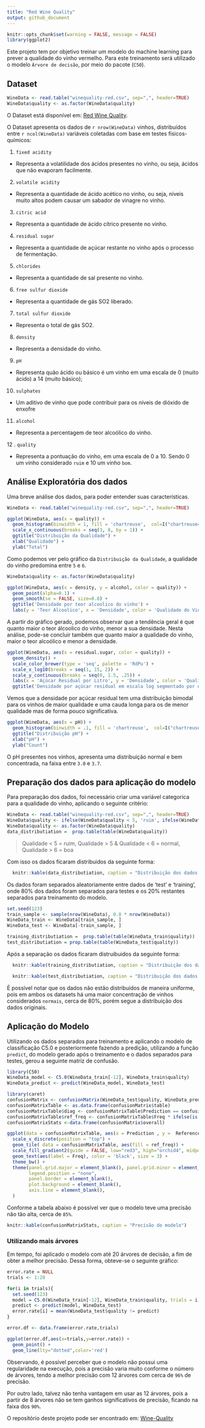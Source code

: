 ```yaml
---
title: "Red Wine Quality"
output: github_document
---
```


```r
knitr::opts_chunk$set(warning = FALSE, message = FALSE) 
library(ggplot2)
```

Este projeto tem por objetivo treinar um modelo do machine learning para prever a qualidade do vinho vermelho. Para este treinamento será utilizado o modelo `Árvore de decisão`, por meio do pacote (`C50`).

## Dataset

```r
WineData <- read.table("winequality-red.csv", sep=",", header=TRUE)
WineData$quality <- as.factor(WineData$quality)
```

O Dataset está disponível em: [Red Wine Quality](https://www.kaggle.com/datasets/uciml/red-wine-quality-cortez-et-al-2009).

O Dataset apresenta os dados de `r nrow(WineData)` vinhos, distribuídos entre `r ncol(WineData)` variáveis coletadas com base em testes físicos-químicos:

1.  `fixed acidity`

  * Representa a volatilidade dos ácidos presentes no vinho, ou seja, ácidos que não evaporam facilmente.

2.  `volatile acidity`

  * Representa a quantidade de ácido acético no vinho, ou seja, níveis muito altos podem causar um sabador de vinagre no vinho.

3.  `citric acid`

  * Representa a quantidade de ácido cítrico presente no vinho.

4.  `residual sugar`

  * Representa a quantidade de açúcar restante no vinho após o processo de fermentação.

5. `chlorides`

  * Representa a quantidade de sal presente no vinho.

6.  `free sulfur dioxide`

  * Representa a quantidade de gás SO2 liberado.

7.  `total sulfur dioxide`

  * Representa o total de gás SO2.

8. `density`

  * Representa a densidade do vinho.

9.  `pH`

  * Representa quão ácido ou básico é um vinho em uma escala de 0 (muito ácido) a 14 (muito básico);

10. `sulphates`

  * Um aditivo de vinho que pode contribuir para os níveis de dióxido de enxofre

11. `alcohol`

  * Representa a percentagem de teor alcoólico do vinho.

12 . `quality`

  * Representa a pontuação do vinho, em uma escala de 0 a 10. Sendo 0 um vinho considerado `ruim` e 10 um vinho `bom`.


## Análise Exploratória dos dados

Uma breve análise dos dados, para poder entender suas características. 

```r
WineData <- read.table("winequality-red.csv", sep=",", header=TRUE)

ggplot(WineData, aes(x = quality)) +
  geom_histogram(binwidth = 1, fill = 'chartreuse',  col=I("chartreuse4")) +
  scale_x_continuous(breaks = seq(3, 8, by = 1)) +
  ggtitle("Distribuição da Qualidade") +
  xlab("Qualidade") +
  ylab("Total")
```

Como podemos ver pelo gráfico da `Distribuição da Qualidade`, a qualidade do vinho predomina entre `5` e `6`.

```r
WineData$quality <- as.factor(WineData$quality)

ggplot(WineData, aes(x = density, y = alcohol, color = quality)) +
  geom_point(alpha=0.1) +
  geom_smooth(se = FALSE, size=0.8) +
  ggtitle('Densidade por teor alcoolico do vinho') +
  labs(y = 'Teor Alcoolico', x = 'Densidade', color = 'Qualidade do Vinho')
```

A partir do gráfico gerado, podemos observar que a tendência geral é que quanto maior o teor álcoolico do vinho, menor a sua densidade. Nesta análise, pode-se concluir também que quanto maior a qualidade do vinho, maior o teor alcoólico e menor a densidade.

```r
ggplot(WineData, aes(x = residual.sugar, color = quality)) +
  geom_density() +
  scale_color_brewer(type = 'seq', palette = 'RdPu') +
  scale_x_log10(breaks = seq(1, 15, 2)) +
  scale_y_continuous(breaks = seq(0, 1.5, .25)) +
  labs(x = 'Açúcar Residual por Litro', y = 'Densidade', color = 'Qualidade do Vinho') +
  ggtitle('Densidade por açúcar residual em escala log segmentado por qualidade')

```

Vemos que a densidade por açúcar residual tem uma distribuição bimodal para os vinhos de maior qualidade e uma cauda longa para os de menor qualidade mas de forma pouco significativa.


```r
ggplot(WineData, aes(x = pH)) +
  geom_histogram(binwidth = .1, fill = 'chartreuse',  col=I("chartreuse4")) +
  ggtitle("Distribuição pH") +
  xlab("pH") +
  ylab("Count")
```

O pH presentes nos vinhos, apresenta uma distribuição normal e bem concentrada, na faixa entre `3.0` e `3.7`.

## Preparação dos dados para aplicação do modelo
Para preparação dos dados, foi necessário criar uma variável categorica para a qualidade do vinho, aplicando o seguinte critério:

```r
WineData <- read.table("winequality-red.csv", sep=",", header=TRUE)
WineData$quality <- ifelse(WineData$quality < 5, 'ruim', ifelse(WineData$quality > 6, 'bom', 'normal'))
WineData$quality <- as.factor(WineData$quality)
data_distributiation =  prop.table(table(WineData$quality))
```

> Qualidade < 5 = ruim,
> Qualidade > 5 & Qualidade < 6 = normal,
> Qualidade > 6 = boa

Com isso os dados ficaram distribuidos da seguinte forma:
```r
  knitr::kable(data_distributiation, caption = "Distribuição dos dados originais")
```

Os dados foram separados aleatoriamente entre dados de 'test' e 'training', onde 80% dos dados foram separados para testes e os 20% restantes separados para treinamento do modelo.

```r

set.seed(123)
train_sample <- sample(nrow(WineData), 0.8 * nrow(WineData))
WineData_train <- WineData[train_sample, ]
WineData_test <- WineData[-train_sample, ]

training_distributiation =  prop.table(table(WineData_train$quality))
test_distributiation = prop.table(table(WineData_test$quality))
```

Após a separação os dados ficaram distruibuidos da seguinte forma:
```r
  knitr::kable(training_distributiation, caption = "Distribuição dos dados de treinamento")

  knitr::kable(test_distributiation, caption = "Distribuição dos dados de testes")
```

É possível notar que os dados não estão distribuídos de maneira uniforme, pois em ambos os datasets há uma maior concentração de vinhos considerados `normais`, cerca de 80%, porém segue a distribuição dos dados originais.

## Aplicação do Modelo

Utilizando os dados separados para treinamento e aplicando o modelo de classificação C5.0 e posteriormente fazendo a predição, utilizando a função `predict`, do modelo gerado após o treinamento e o dados separados para testes, gerou a seguinte matriz de confusão.

```r
library(C50)
WineData_model <- C5.0(WineData_train[-12], WineData_train$quality)
WineData_predict <- predict(WineData_model, WineData_test)

library(caret)
confusionMatrix <- confusionMatrix(WineData_test$quality, WineData_predict)
confusionMatrixTable <- as.data.frame(confusionMatrix$table)
confusionMatrixTable$diag <- confusionMatrixTable$Prediction == confusionMatrixTable$Reference
confusionMatrixTable$ref_freq <- confusionMatrixTable$Freq * ifelse(is.na(confusionMatrixTable$diag),-1,1)
confusionMatrixStats <-data.frame(confusionMatrix$overall)

ggplot(data = confusionMatrixTable, aes(x = Prediction , y =  Reference, fill = Freq))+
  scale_x_discrete(position = "top") +
  geom_tile( data = confusionMatrixTable, aes(fill = ref_freq)) +
  scale_fill_gradient2(guide = FALSE, low="red3", high="orchid4", midpoint = 0, na.value = 'white') +
  geom_text(aes(label = Freq), color = 'black', size = 3) +
  theme_bw() +
  theme(panel.grid.major = element_blank(), panel.grid.minor = element_blank(),
        legend.position = "none",
        panel.border = element_blank(),
        plot.background = element_blank(),
        axis.line = element_blank(),
  )
```

Conforme a tabela abaixo é possível ver que o modelo teve uma precisão não tão alta, cerca de `85%`.

```r
knitr::kable(confusionMatrixStats, caption = "Precisão do modelo")
```

### Utilizando mais árvores

Em tempo, foi aplicado o modelo com até 20 árvores de decisão, a fim de obter a melhor precisão. Dessa forma, obteve-se o seguinte gráfico: 

```r
error.rate = NULL
trials <- 1:20

for(i in trials){
  set.seed(123)
  model = C5.0(WineData_train[-12], WineData_train$quality, trials = i)
  predict <- predict(model, WineData_test)
  error.rate[i] = mean(WineData_test$quality != predict)
}

error.df <- data.frame(error.rate,trials)

ggplot(error.df,aes(x=trials,y=error.rate)) +
  geom_point() + 
  geom_line(lty="dotted",color='red')
```

Observando, é possível perceber que o modelo não possui uma regularidade na execução, pois a precisão varia muito conforme o número de árvores, tendo a melhor precisão com 12 árvores com cerca de `96%` de precisão. 

Por outro lado, talvez não tenha vantagem em usar as 12 árvores, pois a partir de 8 árvores não se tem ganhos significativos de precisão, ficando na faixa dos `90%`.

O repositório deste projeto pode ser encontrado em: [Wine-Quality](https://github.com/williamsimionatto/Wine-Quality)

